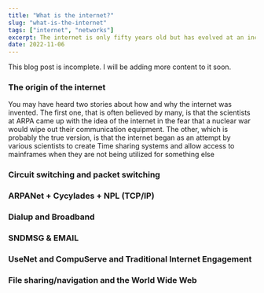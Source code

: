 ```yaml
---
title: "What is the internet?"
slug: "what-is-the-internet"
tags: ["internet", "networks"]
excerpt: The internet is only fifty years old but has evolved at an incredible rate. Today, there are more than 43 billion devices connected to it. But what exactly is the internet? Let's discuss.
date: 2022-11-06
---
```



<Alert variant="danger">This blog post is incomplete. I will be adding more content to it soon.</Alert>

### The origin of the internet

You may have heard two stories about how and why the internet was invented. The first one, that is often believed by many, is that the scientists at ARPA came up with the idea of the internet in the fear that a nuclear war would wipe out their communication equipment.
The other, which is probably the true version, is that the internet began as an attempt by various scientists to create Time sharing systems and allow access to mainframes when they are not being utilized for something else

### Circuit switching and packet switching

### ARPANet + Cycylades + NPL (TCP/IP)

### Dialup and Broadband

### SNDMSG & EMAIL

### UseNet and CompuServe and Traditional Internet Engagement

### File sharing/navigation and the World Wide Web
